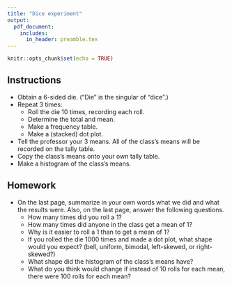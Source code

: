 ```yaml
---
title: "Dice experiment"
output:
  pdf_document:
    includes:
      in_header: preamble.tex
---
```


```r
knitr::opts_chunk$set(echo = TRUE)
```

\thispagestyle{fancy}

## Instructions

* Obtain a 6-sided die. ("Die" is the singular of "dice".)
* Repeat 3 times:
    - Roll the die 10 times, recording each roll.
    - Determine the total and mean.
    - Make a frequency table.
    - Make a (stacked) dot plot.
* Tell the professor your 3 means. All of the class's means will be recorded on the tally table.
* Copy the class's means onto your own tally table.
* Make a histogram of the class's means.

## Homework

* On the last page, summarize in your own words what we did and what the results were. Also, on the last page, answer the following questions.
    - How many times did you roll a 1?
    - How many times did anyone in the class get a mean of 1?
    - Why is it easier to roll a 1 than to get a mean of 1?
    - If you rolled the die 1000 times and made a dot plot, what shape would you expect? (bell, uniform, bimodal, left-skewed, or right-skewed?)
    - What shape did the histogram of the class's means have?
    - What do you think would change if instead of 10 rolls for each mean, there were 100 rolls for each mean?
    
    
